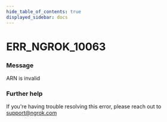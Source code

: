 ```yaml
---
hide_table_of_contents: true
displayed_sidebar: docs
---
```



# ERR_NGROK_10063

### Message

ARN is invalid

<ErrorDetails error="err_ngrok_10063" />

### Further help

If you're having trouble resolving this error, please reach out to [support@ngrok.com](mailto:support@ngrok.com?subject=Help%20with%20ERR_NGROK_10063)
